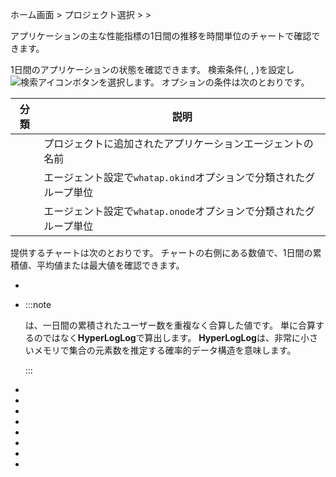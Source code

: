 ホーム画面 &gt; プロジェクト選択 &gt; <Cmdname sid="analysis" className="uitext" /> &gt; <Cmdname sid="daily_app_stat" className="uitext" />

アプリケーションの主な性能指標の1日間の推移を時間単位のチャートで確認できます。

<ImgLang img='application_daily_app_stat.png' desc='日別APP現況' />

1日間のアプリケーションの状態を確認できます。 検索条件(<Cmdname sid="select_date2" className="uitext" />, <Cmdname sid="option_type" className="uitext" />, <Cmdname sid="application" className="uitext" />)を設定し![検索アイコン](/img/ico-btn-search.png)ボタンを選択します。 <Cmdname sid="option_type" className="uitext" />オプションの条件は次のとおりです。

| 分類                                              | 説明                                              |
| ----------------------------------------------- | ----------------------------------------------- |
| <Cmdname sid="type_oid" className="uitext" />   | プロジェクトに追加されたアプリケーションエージェントの名前                   |
| <Cmdname sid="type_okind" className="uitext" /> | エージェント設定で`whatap.okind`オプションで分類されたグループ単位        |
| <Cmdname sid="type_onode" className="uitext" /> | エージェント設定で`whatap.onode`オプションで分類されたグループ単位        |

提供するチャートは次のとおりです。 チャートの右側にある数値で、1日間の累積値、平均値または最大値を確認できます。

- <Cmdname sid="h24_tx" className="uitext" />

- <Cmdname sid="h24_user" className="uitext" />

  :::note

  <Cmdname sid="daily_visit" className="uitext" />は、一日間の累積されたユーザー数を重複なく合算した値です。 単に合算するのではなく<b>HyperLogLog</b>で算出します。 <b>HyperLogLog</b>は、非常に小さいメモリで集合の元素数を推定する確率的データ構造を意味します。

  :::

- <Cmdname sid="h24_httpc" className="uitext" />

- <Cmdname sid="h24_sql" className="uitext" />

- <Cmdname sid="h24_sql_fetch" className="uitext" />

- <Cmdname sid="5m288_rtime" className="uitext" />

- <Cmdname sid="5m288_tps" className="uitext" />

- <Cmdname sid="5m288_actx" className="uitext" />

- <Cmdname sid="5m288_err_count" className="uitext" />

- <Cmdname sid="5m288_err_rate" className="uitext" />
